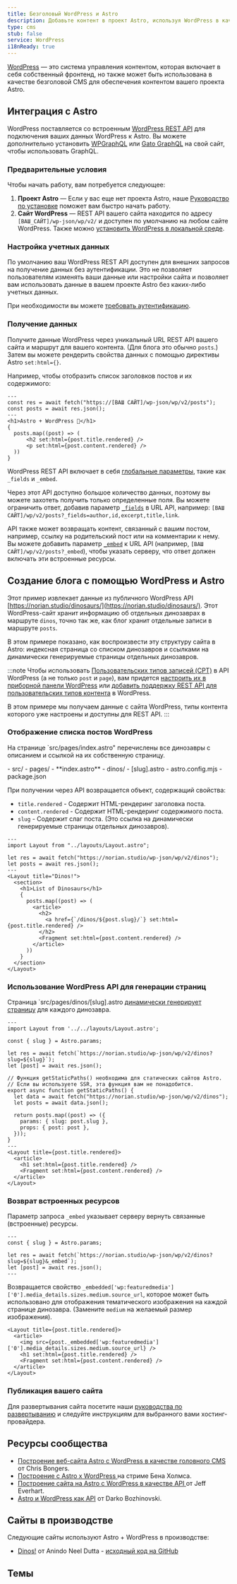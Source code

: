```yaml
---
title: Безголовый WordPress и Astro
description: Добавьте контент в проект Astro, используя WordPress в качестве CMS
type: cms
stub: false
service: WordPress
i18nReady: true
---
```


[WordPress](https://wordpress.org/) — это система управления контентом, которая включает в себя собственный фронтенд, но также может быть использована в качестве безголовой CMS для обеспечения контентом вашего проекта Astro.

## Интеграция с Astro

WordPress поставляется со встроенным [WordPress REST API](https://developer.wordpress.org/rest-api/) для подключения ваших данных WordPress к Astro. Вы можете дополнительно установить [WPGraphQL](https://wordpress.org/plugins/wp-graphql/) или [Gato GraphQL](https://wordpress.org/plugins/gatographql/) на свой сайт, чтобы использовать GraphQL.

### Предварительные условия

Чтобы начать работу, вам потребуется следующее:

1. **Проект Astro** — Если у вас еще нет проекта Astro, наше [Руководство по установке](/ru/install-and-setup/) поможет вам быстро начать работу.
2. **Сайт WordPress** — REST API вашего сайта находится по адресу `[ВАШ_САЙТ]/wp-json/wp/v2/` и доступен по умолчанию на любом сайте WordPress. Также можно [установить WordPress в локальной среде](https://wordpress.org/support/article/installing-wordpress-on-your-own-computer/).

### Настройка учетных данных

По умолчанию ваш WordPress REST API доступен для внешних запросов на получение данных без аутентификации. Это не позволяет пользователям изменять ваши данные или настройки сайта и позволяет вам использовать данные в вашем проекте Astro без каких-либо учетных данных.

При необходимости вы можете [требовать аутентификацию](https://developer.wordpress.org/rest-api/frequently-asked-questions/#require-authentication-for-all-requests).

### Получение данных

Получите данные WordPress через уникальный URL REST API вашего сайта и маршрут для вашего контента. (Для блога это обычно `posts`.) Затем вы можете рендерить свойства данных с помощью директивы Astro `set:html={}`. 

Например, чтобы отобразить список заголовков постов и их содержимого:

```astro title="src/pages/index.astro"
---
const res = await fetch("https://[ВАШ САЙТ]/wp-json/wp/v2/posts");
const posts = await res.json();
---
<h1>Astro + WordPress 🚀</h1>
{
  posts.map((post) => (
      <h2 set:html={post.title.rendered} />
      <p set:html={post.content.rendered} />
  ))
}
```

WordPress REST API включает в себя [глобальные параметры](https://developer.wordpress.org/rest-api/using-the-rest-api/global-parameters/), такие как `_fields` и `_embed`. 

Через этот API доступно большое количество данных, поэтому вы можете захотеть получить только определенные поля. Вы можете ограничить ответ, добавив параметр [`_fields`](https://developer.wordpress.org/rest-api/using-the-rest-api/global-parameters/#_fields) в URL API, например: `[ВАШ САЙТ]/wp/v2/posts?_fields=author,id,excerpt,title,link`. 

API также может возвращать контент, связанный с вашим постом, например, ссылку на родительский пост или на комментарии к нему. Вы можете добавить параметр [`_embed`](https://developer.wordpress.org/rest-api/using-the-rest-api/global-parameters/#_embed) к URL API (например, `[ВАШ САЙТ]/wp/v2/posts?_embed`), чтобы указать серверу, что ответ должен включать эти встроенные ресурсы.

## Создание блога с помощью WordPress и Astro

Этот пример извлекает данные из публичного WordPress API [https://norian.studio/dinosaurs/](https://norian.studio/dinosaurs/). Этот WordPress-сайт хранит информацию об отдельных динозаврах в маршруте `dinos`, точно так же, как блог хранит отдельные записи в маршруте `posts`.

В этом примере показано, как воспроизвести эту структуру сайта в Astro: индексная страница со списком динозавров и ссылками на динамически генерируемые страницы отдельных динозавров.

:::note
Чтобы использовать [Пользовательских типов записей (CPT)](https://learn.wordpress.org/lesson-plan/custom-post-types/) в API WordPress (а не только `post` и `page`), вам придется [настроить их в приборной панели WordPress](https://stackoverflow.com/questions/48536646/how-can-i-get-data-from-custom-post-type-using-wp-rest-api) или [добавить поддержку REST API для пользовательских типов контента](https://developer.wordpress.org/rest-api/extending-the-rest-api/adding-rest-api-support-for-custom-content-types/) в WordPress.

В этом примере мы получаем данные с сайта WordPress, типы контента которого уже настроены и доступны для REST API.
:::

### Отображение списка постов WordPress

На странице `src/pages/index.astro" перечислены все динозавры с описанием и ссылкой на их собственную страницу.

<FileTree title="Project Structure">
- src/
  - pages/
    - **index.astro**
    - dinos/
      - [slug].astro
- astro.config.mjs
- package.json
</FileTree>

При получении через API возвращается объект, содержащий свойства:

- `title.rendered` - Содержит HTML-рендеринг заголовка поста.
- `content.rendered` - Содержит HTML-рендеринг содержимого поста.
- `slug` - Содержит слаг поста. (Это ссылка на динамически генерируемые страницы отдельных динозавров).

```astro title="/src/pages/index.astro"
---
import Layout from "../layouts/Layout.astro";

let res = await fetch("https://norian.studio/wp-json/wp/v2/dinos");
let posts = await res.json();
---
<Layout title="Dinos!">
  <section>
    <h1>List of Dinosaurs</h1>
    {
      posts.map((post) => (
        <article>
          <h2>
            <a href={`/dinos/${post.slug}/`} set:html={post.title.rendered} />
          </h2>
          <Fragment set:html={post.content.rendered} />
        </article>
      ))
    }
  </section>
</Layout>
```

### Использование WordPress API для генерации страниц

Страница `src/pages/dinos/[slug].astro [динамически генерирует страницу](/ru/guides/routing/#динамические-маршруты) для каждого динозавра.


```astro title="/src/pages/dinos/[slug].astro"
---
import Layout from '../../layouts/Layout.astro';

const { slug } = Astro.params;

let res = await fetch(`https://norian.studio/wp-json/wp/v2/dinos?slug=${slug}`);
let [post] = await res.json();

// Функция getStaticPaths() необходима для статических сайтов Astro.
// Если вы используете SSR, эта функция вам не понадобится.
export async function getStaticPaths() {
  let data = await fetch("https://norian.studio/wp-json/wp/v2/dinos");
  let posts = await data.json();

  return posts.map((post) => ({
    params: { slug: post.slug },
    props: { post: post },
  }));
}
---
<Layout title={post.title.rendered}>
  <article>
    <h1 set:html={post.title.rendered} />
    <Fragment set:html={post.content.rendered} />
  </article>
</Layout>
```

### Возврат встроенных ресурсов

Параметр запроса `_embed` указывает серверу вернуть связанные (встроенные) ресурсы.

```astro title="src/pages/dinos/[slug].astro" /&_embed/
---
const { slug } = Astro.params;

let res = await fetch(`https://norian.studio/wp-json/wp/v2/dinos?slug=${slug}&_embed`);
let [post] = await res.json();
---
```

Возвращается свойство `_embedded['wp:featuredmedia']['0'].media_details.sizes.medium.source_url`, которое может быть использовано для отображения тематического изображения на каждой странице динозавра. (Замените `medium` на желаемый размер изображения).

```astro title="/src/pages/dinos/[slug].astro" {3}
<Layout title={post.title.rendered}>
  <article>
    <img src={post._embedded['wp:featuredmedia']['0'].media_details.sizes.medium.source_url} />
    <h1 set:html={post.title.rendered} />
    <Fragment set:html={post.content.rendered} />
  </article>
</Layout>
```

### Публикация вашего сайта

Для развертывания сайта посетите наши [руководства по развертыванию](/ru/guides/deploy/) и следуйте инструкциям для выбранного вами хостинг-провайдера.

## Ресурсы сообщества 

- [Построение веб-сайта Astro с WordPress в качестве головного CMS](https://blog.openreplay.com/building-an-astro-website-with-wordpress-as-a-headless-cms/) от Chris Bongers.
- [Построение с Astro x WordPress ](https://www.youtube.com/watch?v=Jstqgklvfnc) на стриме Бена Холмса.
- [Построение сайта на Astro с WordPress в качестве API ](https://developers.wpengine.com/blog/building-a-headless-wordpress-site-with-astro) от Jeff Everhart.
- [Astro и WordPress как API](https://darko.io/posts/wp-as-an-api/) от Darko Bozhinovski.

## Сайты в производстве

Следующие сайты используют Astro + WordPress в производстве:

- [Dinos!](https://wc-dinos.netlify.app/) от Anindo Neel Dutta - [исходный код на GitHub](https://github.com/leen-neel/astro-wordpress)

## Темы

<Grid>
  <Card title="Astro WordPress Starter" href="https://astro.build/themes/details/astro-wordpress-starter/" thumbnail="astro-wordpress-starter.png"/>
</Grid>